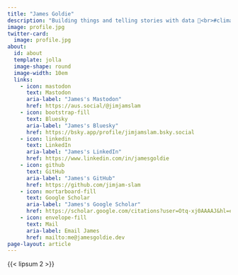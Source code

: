 ```yaml
---
title: "James Goldie"
description: "Building things and telling stories with data 🥳<br>#climatehealth → #datajournalism"
image: profile.jpg
twitter-card:
  image: profile.jpg
about:
  id: about
  template: jolla
  image-shape: round
  image-width: 10em
  links:
    - icon: mastodon
      text: Mastodon
      aria-label: "James's Mastodon"
      href: https://aus.social/@jimjamslam
    - icon: bootstrap-fill
      text: Bluesky
      aria-label: "James's Bluesky"
      href: https://bsky.app/profile/jimjamslam.bsky.social
    - icon: linkedin
      text: LinkedIn
      aria-label: "James's LinkedIn"
      href: https://www.linkedin.com/in/jamesgoldie
    - icon: github
      text: GitHub
      aria-label: "James's GitHub"
      href: https://github.com/jimjam-slam
    - icon: mortarboard-fill
      text: Google Scholar
      aria-label: "James's Google Scholar"
      href: https://scholar.google.com/citations?user=Otq-xj0AAAAJ&hl=en
    - icon: envelope-fill
      text: Mail
      aria-label: Email James
      href: mailto:me@jamesgoldie.dev
page-layout: article
---
```


:::::{.grid .homepage-block .column-body-outset}

::::{.g-col-lg-6 .g-col-12}
::: {#about}
:::
::::

::::{.g-col-lg-6 .g-col-12 .intro}
{{< lipsum 2 >}}
::::

:::::


[Mastodon verification](https://aus.social/@jimjamslam){rel="me" style="display: none;"}

